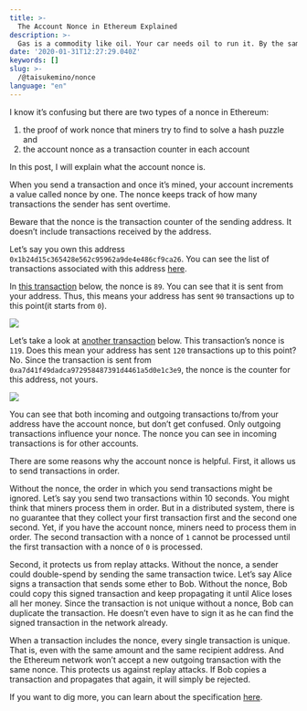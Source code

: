 ```yaml
---
title: >-
  The Account Nonce in Ethereum Explained
description: >-
  Gas is a commodity like oil. Your car needs oil to run it. By the same token, the Ethereum Virtual Machine(EVM) needs gas to run it.
date: '2020-01-31T12:27:29.040Z'
keywords: []
slug: >-
  /@taisukemino/nonce
language: "en"
---
```


I know it’s confusing but there are two types of a nonce in Ethereum:
1. the proof of work nonce that miners try to find to solve a hash puzzle and
2. the account nonce as a transaction counter in each account

In this post, I will explain what the account nonce is.

When you send a transaction and once it’s mined, your account increments a value called nonce by one. The nonce keeps track of how many transactions the sender has sent overtime.

Beware that the nonce is the transaction counter of the sending address. It doesn’t include transactions received by the address.

Let’s say you own this address `0x1b24d15c365428e562c95962a9de4e486cf9ca26`. You can see the list of transactions associated with this address [here](https://ropsten.etherscan.io/txs?a=0x1b24d15c365428e562c95962a9de4e486cf9ca26&ps=100&p=1).

In [this transaction](https://ropsten.etherscan.io/tx/0x0aba1bad9524a118bb9e69997c32d751e384de44ce2eb995e0fd72b59f9c1d2e) below, the nonce is `89`. You can see that it is sent from your address. Thus, this means your address has sent `90` transactions up to this point(it starts from `0`).

![](/static/images/nonce/nonce_one.png)

Let’s take a look at [another transaction](https://ropsten.etherscan.io/tx/0x3353a920eded418db1c5f0decad4c0ef3e12a80f129476ed815040489952e1e5) below. This transaction’s nonce is `119`. Does this mean your address has sent `120` transactions up to this point? No. Since the transaction is sent from `0xa7d41f49dadca972958487391d4461a5d0e1c3e9`, the nonce is the counter for this address, not yours.

![](/static/images/nonce/nonce_two.png)

You can see that both incoming and outgoing transactions to/from your address have the account nonce, but don’t get confused. Only outgoing transactions influence your nonce. The nonce you can see in incoming transactions is for other accounts.

There are some reasons why the account nonce is helpful. First, it allows us to send transactions in order.

Without the nonce, the order in which you send transactions might be ignored. Let’s say you send two transactions within 10 seconds. You might think that miners process them in order. But in a distributed system, there is no guarantee that they collect your first transaction first and the second one second. Yet, if you have the account nonce, miners need to process them in order. The second transaction with a nonce of `1` cannot be processed until the first transaction with a nonce of `0` is processed.

Second, it protects us from replay attacks. Without the nonce, a sender could double-spend by sending the same transaction twice. Let’s say Alice signs a transaction that sends some ether to Bob. Without the nonce, Bob could copy this signed transaction and keep propagating it until Alice loses all her money. Since the transaction is not unique without a nonce, Bob can duplicate the transaction. He doesn’t even have to sign it as he can find the signed transaction in the network already.

When a transaction includes the nonce, every single transaction is unique. That is, even with the same amount and the same recipient address. And the Ethereum network won’t accept a new outgoing transaction with the same nonce. This protects us against replay attacks. If Bob copies a transaction and propagates that again, it will simply be rejected.

If you want to dig more, you can learn about the specification [here](https://github.com/ethereum/EIPs/blob/master/EIPS/eip-155.md).
